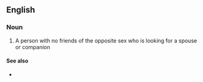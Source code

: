 {{also|lonelyheart}}
==English==

===Noun===
{{en-noun|head=[[lonely]]-[[heart]]}}

# {{lb|en|informal}} A person with no friends of the opposite sex who is looking for a spouse or companion

====See also====
* {{l|en|lonely-hearts}}